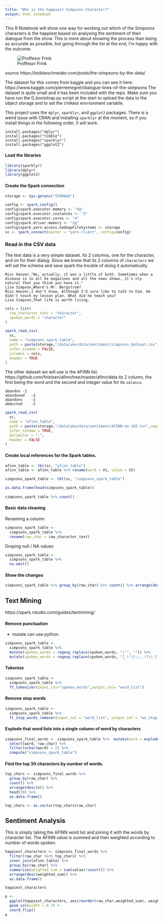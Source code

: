 ```yaml
---
title: "Who is the happiest Simpsons Character?"
output: html_notebook
---
```

This R Notebook will show one way for working out which of the Simpsons characters is the happiest based on analysing the sentiment of their dialogue from the show. This is more about showing the process than being as accurate as possible, but going through the list at the end, I'm happy with the outcome. 

![Proffesor Frink](/home/cdsw/images/265282.jpg)

source https://toddwschneider.com/posts/the-simpsons-by-the-data/

The dataset for this comes from kaggle and you can see it  here: https://www.kaggle.com/pierremegret/dialogue-lines-of-the-simpsons
The dataset is quite small and it has been included with the repo. Make sure you have run the 0_bootstrap.py script at the start to upload the data to the object storage and to set the `STORAGE` envrionment variable. 

This project uses the `dplyr`, `sparklyr`, and `ggplot2` packages. There is a weird issue with CRAN and installing `sparklyr` at the moment, so if you install things in the following order, it will work.
```
install.packages("dplyr")
install.packages("tibble")
install.packages("sparklyr")
install.packages("ggplot2")
```

#### Load the libraries
```r
library(sparklyr)
library(dplyr)
library(ggplot2)
```

#### Create the Spark connection
```r
storage <- Sys.getenv("STORAGE")

config <- spark_config()
config$spark.executor.memory <- "4g"
config$spark.executor.instances <- "3"
config$spark.executor.cores <- "4"
config$spark.driver.memory <- "2g"
config$spark.yarn.access.hadoopFileSystems <- storage
sc <- spark_connect(master = "yarn-client", config=config)
```
### Read in the CSV data
The text data is a very simple dataset. Its 2 columns, one for the character, and on for their
dialog. Since we know that its 2 columns of `characters` we will set the schema and save
spark the trouble of doing it automatically.

```
Miss Hoover,"No, actually, it was a little of both. Sometimes when a disease is in all he magazines and all the news shows, it's nly natural that you think you have it."
Lisa Simpson,Where's Mr. Bergstrom?
Miss Hoover,I don't know. Although I'd sure like to talk to him. He didn't touch my lesson plan. What did he teach you?
Lisa Simpson,That life is worth living.
```
```r
cols = list(
  raw_character_text = "character",
  spoken_words = "character"
)

spark_read_csv(
  sc,
  name = "simpsons_spark_table",
  path = paste(storage,"/datalake/data/sentiment/simpsons_dataset.csv",sep=""),
  infer_schema = FALSE,
  columns = cols,
  header = TRUE
)

```

The other dataset we will use is the AFINN list. https://github.com/fnielsen/afinn/tree/master/afinn/data 
its 2 column, the first being the word and the second and integer value for its `valance`. 

```
abandon	-2
abandoned	-2
abandons	-2
abducted	-2
```
```r
spark_read_csv(
  sc,
  name = "afinn_table",
  path = paste(storage,"/datalake/data/sentiment/AFINN-en-165.txt",sep=""),
  infer_schema = TRUE,
  delimiter = ",",
  header = FALSE
)
```
#### Create local references for the Spark tables.

```r
afinn_table <- tbl(sc, "afinn_table")
afinn_table <- afinn_table %>% rename(word = V1, value = V2)

simpsons_spark_table <- tbl(sc, "simpsons_spark_table")

as.data.frame(head(simpsons_spark_table))
  
simpsons_spark_table %>% count()
```
#### Basic data cleaning

Renaming a column
```r
simpsons_spark_table <- 
  simpsons_spark_table %>% 
  rename(raw_char = raw_character_text)
```
Droping null / NA values
```r
simpsons_spark_table <- 
  simpsons_spark_table %>% 
  na.omit()
```
#### Show the changes
```r
simpsons_spark_table %>% group_by(raw_char) %>% count() %>% arrange(desc(n))
```
## Text Mining
https://spark.rstudio.com/guides/textmining/


#### Remove punctuation
 * mutate can use python.
```r
simpsons_spark_table <- 
  simpsons_spark_table %>% 
  mutate(spoken_words = regexp_replace(spoken_words, "\'", "")) %>%
  mutate(spoken_words = regexp_replace(spoken_words, "[_\"():;,.!?\\-]", " "))
```
#### Tokenize
```r
simpsons_spark_table <- 
  simpsons_spark_table %>% 
  ft_tokenizer(input_col="spoken_words",output_col= "word_list")
```
#### Remove stop words
```r
simpsons_spark_table <- 
  simpsons_spark_table %>% 
  ft_stop_words_remover(input_col = "word_list", output_col = "wo_stop_words")
```
#### Explode that word lists into a single column of word by characters
```r
simpsons_final_words <- simpsons_spark_table %>%  mutate(word = explode(wo_stop_words)) %>%
  select(word, raw_char) %>%
  filter(nchar(word) > 2) %>%
  compute("simpsons_spark_table")
```
#### Find the top 30 characters by number of words.
```r
top_chars <- simpsons_final_words %>% 
  group_by(raw_char) %>% 
  count() %>% 
  arrange(desc(n)) %>% 
  head(30) %>% 
  as.data.frame()

top_chars <- as.vector(top_chars$raw_char)
```
## Sentiment Analysis
This is simply taking the AFINN word list and joining it with the words by character
list. The AFINN value is summed and then weighted according to number of words spoken.
```r
happiest_characters <- simpsons_final_words %>% 
  filter(raw_char %in% top_chars) %>%
  inner_join(afinn_table) %>% 
  group_by(raw_char) %>% 
  summarise(weighted_sum = sum(value)/count()) %>%
  arrange(desc(weighted_sum)) %>% 
  as.data.frame()
```

```r
happiest_characters
```

```r
p <-
  ggplot(happiest_characters, aes(reorder(raw_char,weighted_sum), weighted_sum))+
  geom_col(width = 0.7) + 
  coord_flip()
p
```

